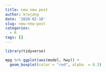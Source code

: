 ```yaml
---
title: new new post
author: krwjang
date: '2020-02-18'
slug: new-new-post
categories:
  - R
tags: []
---
```

```r
library(tidyverse)

mpg %>% ggplot(aes(model, hwy)) +
  geom_boxplot(color = "red", alpha  = 0.3)

```

